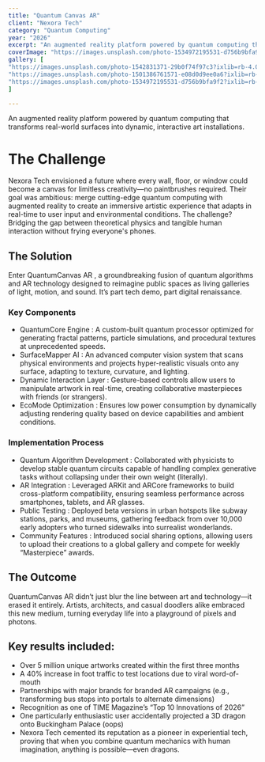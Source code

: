 ```yaml
---
title: "Quantum Canvas AR"
client: "Nexora Tech"
category: "Quantum Computing"
year: "2026"
excerpt: "An augmented reality platform powered by quantum computing that transforms real-world surfaces into dynamic, interactive art installations."
coverImage: "https://images.unsplash.com/photo-1534972195531-d756b9bfa9f2?ixlib=rb-4.0.3&amp;auto=format&amp;fit=crop&amp;w=1000&amp;q=80"
gallery: [
"https://images.unsplash.com/photo-1542831371-29b0f74f97c3?ixlib=rb-4.0.3&amp;auto=format&amp;fit=crop&amp;w=1000&amp;q=80",
"https://images.unsplash.com/photo-1501386761571-e08d0d9ee0a6?ixlib=rb-4.0.3&amp;auto=format&amp;fit=crop&amp;w=1000&amp;q=80",
"https://images.unsplash.com/photo-1534972195531-d756b9bfa9f2?ixlib=rb-4.0.3&amp;auto=format&amp;fit=crop&amp;w=1000&amp;q=80"
]

---
```


An augmented reality platform powered by quantum computing that transforms real-world surfaces into dynamic, interactive art installations.

# The Challenge

Nexora Tech envisioned a future where every wall, floor, or window could become a canvas for limitless creativity—no paintbrushes required. Their goal was ambitious: merge cutting-edge quantum computing with augmented reality to create an immersive artistic experience that adapts in real-time to user input and environmental conditions. The challenge? Bridging the gap between theoretical physics and tangible human interaction without frying everyone's phones.

## The Solution

Enter QuantumCanvas AR , a groundbreaking fusion of quantum algorithms and AR technology designed to reimagine public spaces as living galleries of light, motion, and sound. It’s part tech demo, part digital renaissance.

### Key Components

- QuantumCore Engine : A custom-built quantum processor optimized for generating fractal patterns, particle simulations, and procedural textures at unprecedented speeds.
- SurfaceMapper AI : An advanced computer vision system that scans physical environments and projects hyper-realistic visuals onto any surface, adapting to texture, curvature, and lighting.
- Dynamic Interaction Layer : Gesture-based controls allow users to manipulate artwork in real-time, creating collaborative masterpieces with friends (or strangers).
- EcoMode Optimization : Ensures low power consumption by dynamically adjusting rendering quality based on device capabilities and ambient conditions.

### Implementation Process

- Quantum Algorithm Development : Collaborated with physicists to develop stable quantum circuits capable of handling complex generative tasks without collapsing under their own weight (literally).
- AR Integration : Leveraged ARKit and ARCore frameworks to build cross-platform compatibility, ensuring seamless performance across smartphones, tablets, and AR glasses.
- Public Testing : Deployed beta versions in urban hotspots like subway stations, parks, and museums, gathering feedback from over 10,000 early adopters who turned sidewalks into surrealist wonderlands.
- Community Features : Introduced social sharing options, allowing users to upload their creations to a global gallery and compete for weekly “Masterpiece” awards.

## The Outcome

QuantumCanvas AR didn’t just blur the line between art and technology—it erased it entirely. Artists, architects, and casual doodlers alike embraced this new medium, turning everyday life into a playground of pixels and photons.

## Key results included:

- Over 5 million unique artworks created within the first three months
- A 40% increase in foot traffic to test locations due to viral word-of-mouth
- Partnerships with major brands for branded AR campaigns (e.g., transforming bus stops into portals to alternate dimensions)
- Recognition as one of TIME Magazine’s “Top 10 Innovations of 2026”
- One particularly enthusiastic user accidentally projected a 3D dragon onto Buckingham Palace (oops)
- Nexora Tech cemented its reputation as a pioneer in experiential tech, proving that when you combine quantum mechanics with human imagination, anything is possible—even dragons.
